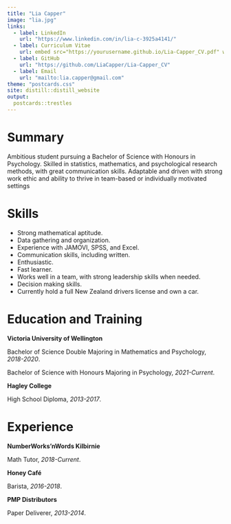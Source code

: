 ```yaml
---
title: "Lia Capper"
image: "lia.jpg"
links:
  - label: LinkedIn
    url: "https://www.linkedin.com/in/lia-c-3925a4141/"
  - label: Curriculum Vitae
    url: embed src="https://yourusername.github.io/Lia-Capper_CV.pdf" width="100%" height="850px"/
  - label: GitHub
    url: "https://github.com/LiaCapper/Lia-Capper_CV"
  - label: Email
    url: "mailto:lia.capper@gmail.com"
theme: "postcards.css"
site: distill::distill_website
output:
  postcards::trestles
---
```

 
# Summary
Ambitious student pursuing a Bachelor of Science with Honours in Psychology. Skilled in statistics, mathematics, and psychological research methods, with great communication skills. Adaptable and driven with strong work ethic and ability to thrive in team-based or individually motivated settings

# Skills

* Strong mathematical aptitude.
* Data gathering and organization.
* Experience with JAMOVI, SPSS, and Excel.
* Communication skills, including written.
* Enthusiastic.
* Fast learner.
* Works well in a team, with strong leadership skills when needed.
* Decision making skills.
* Currently hold a full New Zealand drivers license and own a car.



# Education and Training



**Victoria University of Wellington**

Bachelor of Science Double Majoring in Mathematics and Psychology, *2018-2020*.


Bachelor of Science with Honours Majoring in Psychology, *2021-Current*.



**Hagley College**

High School Diploma, *2013-2017*.



# Experience



**NumberWorks’nWords Kilbirnie**

Math Tutor, *2018-Current*.



**Honey Café**

Barista, *2016-2018*.



**PMP Distributors**

Paper Deliverer, *2013-2014*.